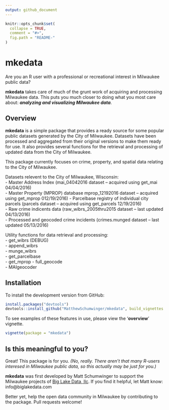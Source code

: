 ```yaml
---
output: github_document
---
```


<!-- README.md is generated from README.Rmd. Please edit that file -->

```r
knitr::opts_chunk$set(
  collapse = TRUE,
  comment = "#>",
  fig.path = "README-"
)
```

# mkedata

Are you an R user with a professional or recreational interest in Milwaukee 
public data?

**mkedata** takes care of much of the grunt work of acquiring and 
processing Milwaukee data. This puts you much closer to doing what you most 
care about: ***analyzing and visualizing Milwaukee data***.

## Overview

**mkedata** is a simple package that provides a ready source for some popular 
public datasets generated by the City of Milwaukee. Datasets have been processed 
and aggregated from their original versions to make them ready for use. It also 
provides several functions for the retrieval and processing of updated data from 
the City of Milwaukee.

This package currently focuses on crime, property, and spatial data relating to 
the City of Milwaukee.

Datasets relevent to the City of Milwaukee, Wisconsin:  
  - Master Address Index (mai_04042016 dataset -- acquired using get_mai 04/04/2016)  
  - Master Property (MPROP) database mprop_12192016 dataset -- acquired using get_mprop 012/19/2016) 
  - Parcelbase registry of individual city parcels (parcels dataset -- acquired using get_parcels 12/19/2016)  
  - Raw crime indicents data (raw_wibrs_2005thru2015 dataset -- last updated 04/13/2016)  
  - Processed and geocoded crime incidents (crimes.munged dataset -- last updated 05/13/2016)  

Utility functions for data retrieval and processing:  
  - get_wibrs (DEBUG)  
  - append_wibrs  
  - munge_wibrs  
  - get_parcelbase  
  - get_mprop
  - full_geocode  
  - MAIgeocoder  

## Installation

To install the development version from GitHub:

```r
install.packages("devtools")
devtools::install_github("MatthewSchumwinger/mkedata", build_vignettes = TRUE)
```

To see examples of these features in use, please view the '**overview**' vignette.

```r
vignette(package = "mkedata")
```

## Is this meaningful to you?

Great! This package is for you. *(No, really. There aren't that many R-users interesed in 
Milwaukee public data, so this actually may be just for you.)*

**mkedata** was first developed by Matt Schumwinger to support the 
Milwaukee projects of [Big Lake Data, llc](www.biglakedata.com). If you find 
it helpful, let Matt know: info@biglakedata.com

Better yet, help the open data community in Milwaukee by contributing to the 
package. Pull requests welcome!


